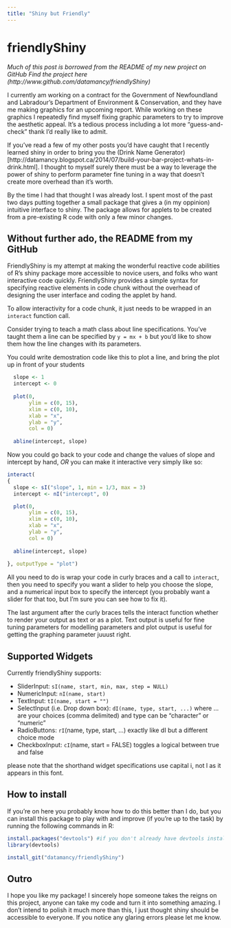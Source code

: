 ```yaml
---
title: "Shiny but Friendly"
---
```


friendlyShiny
=============

*Much of this post is borrowed from the README of my new project on GitHub*
*Find the project here (http://www.github.com/datamancy/friendlyShiny)*

I currently am working on a contract for the Government of Newfoundland and Labradour's Department of Environment & Conservation, and they have me making graphics for an upcoming report. While working on these graphics I repeatedly find myself fixing graphic parameters to try to improve the aesthetic appeal. It's a tedious process including a lot more "guess-and-check" thank I'd really like to admit. 


If you've read a few of my other posts you'd have caught that I recently learned shiny in order to bring you the (Drink Name Generator)[http://datamancy.blogspot.ca/2014/07/build-your-bar-project-whats-in-drink.html]. I thought to myself surely there must be a way to leverage the power of shiny to perform parameter fine tuning in a way that doesn't create more overhead than it's worth. 


By the time I had that thought I was already lost. I spent most of the past two days putting together a small package that gives a (in my oppinion) intuitive interface to shiny. The package allows for applets to be created from a pre-existing R code with only a few minor changes.


Without further ado, the README from my GitHub
----------------------------------------------

FriendlyShiny is my attempt at making the wonderful reactive code abilities of R's shiny package more accessible to novice users, and folks who want interactive code quickly. FriendlyShiny provides a simple syntax for specifying reactive elements in code chunk without the overhead of designing the user interface and coding the applet by hand.


To allow interactivity for a code chunk, it just needs to be wrapped in an ```interact``` function call.


Consider trying to teach a math class about line specifications. You've taught them a line can be specified by 
```y = mx + b``` 
but you'd like to show them how the line changes with its parameters.


You could write demostration code like this to plot a line, and bring the plot up in front of your students

```r
  slope <- 1
  intercept <- 0
  
  plot(0,
       ylim = c(0, 15),
       xlim = c(0, 10),
       xlab = "x",
       ylab = "y",
       col = 0)
  
  abline(intercept, slope)
```

Now you could go back to your code and change the values of slope and intercept by hand, *OR* you can make it interactive very simply like so:

```r
interact(
{
  slope <- sI("slope", 1, min = 1/3, max = 3)
  intercept <- nI("intercept", 0)

  plot(0,
       ylim = c(0, 15),
       xlim = c(0, 10),
       xlab = "x",
       ylab = "y",
       col = 0)
  
  abline(intercept, slope)
  
}, outputType = "plot")
```

All you need to do is wrap your code in curly braces and a call to ```interact```, then you need to specify you want a slider to help you choose the slope, and a numerical input box to specify the intercept (you probably want a slider for that too, but I'm sure you can see how to fix it).

 
The last argument after the curly braces tells the interact function whether to render your output as text or as a plot. Text output is useful for fine tuning parameters for modelling parameters and plot output is useful for getting the graphing parameter juuust right.


Supported Widgets
-----------------

Currently friendlyShiny supports:

  - SliderInput: ```sI(name, start, min, max, step = NULL)```
  - NumericInput: ```nI(name, start)```
  - TextInput: ```tI(name, start = "")```
  - SelectInput (i.e. Drop down box): ```dI(name, type, start, ...)``` where ... are your choices (comma delimited) and type can be "character" or "numeric"
  - RadioButtons: ```rI```(name, type, start, ...) exactly like dI but a different choice mode
  - CheckboxInput: ```cI```(name, start = FALSE) toggles a logical between true and false

please note that the shorthand widget specifications use capital i, not l as it appears in this font.

How to install
---------------

If you're on here you probably know how to do this better than I do, but you can install this package to play with and improve (if you're up to the task) by running the following commands in R:

```r
install.packages("devtools") #if you don't already have devtools installed
library(devtools)

install_git("datamancy/friendlyShiny")
```

Outro
-----

I hope you like my package! I sincerely hope someone takes the reigns on this project, anyone can take my code and turn it into something amazing. I don't intend to polish it much more than this, I just thought shiny should be accessible to everyone. If you notice any glaring errors please let me know.


